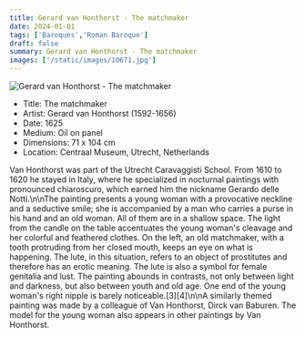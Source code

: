 ```yaml
---
title: Gerard van Honthorst - The matchmaker
date: 2024-01-01
tags: ['Baroques','Roman Baroque']
draft: false
summary: Gerard van Honthorst - The matchmaker
images: ['/static/images/10671.jpg']
---
```


![Gerard van Honthorst - The matchmaker](/static/images/10671.jpg)

* Title: The matchmaker
* Artist: Gerard van Honthorst (1592-1656)
* Date: 1625
* Medium: Oil on panel
* Dimensions: 71 x 104 cm
* Location: Centraal Museum, Utrecht, Netherlands

Van Honthorst was part of the Utrecht Caravaggisti School. From 1610 to 1620 he stayed in Italy, where he specialized in nocturnal paintings with pronounced chiaroscuro, which earned him the nickname Gerardo delle Notti.\n\nThe painting presents a young woman with a provocative neckline and a seductive smile; she is accompanied by a man who carries a purse in his hand and an old woman. All of them are in a shallow space. The light from the candle on the table accentuates the young woman's cleavage and her colorful and feathered clothes. On the left, an old matchmaker, with a tooth protruding from her closed mouth, keeps an eye on what is happening. The lute, in this situation, refers to an object of prostitutes and therefore has an erotic meaning. The lute is also a symbol for female genitalia and lust. The painting abounds in contrasts, not only between light and darkness, but also between youth and old age. One end of the young woman's right nipple is barely noticeable.[3][4]\n\nA similarly themed painting was made by a colleague of Van Honthorst, Dirck van Baburen. The model for the young woman also appears in other paintings by Van Honthorst.
